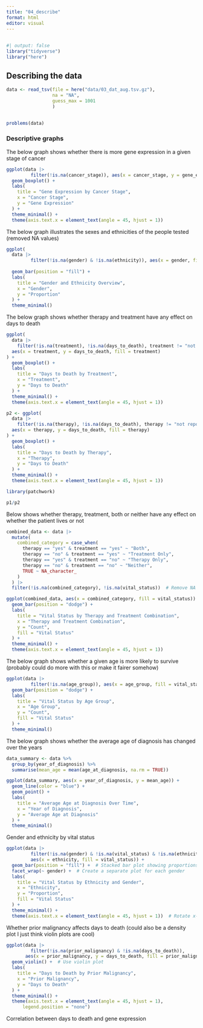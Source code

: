 ```yaml
---
title: "04_describe"
format: html
editor: visual
---
```


## 

```r
#| output: false
library("tidyverse")
library("here")
```

## Describing the data

```r
data <- read_tsv(file = here("data/03_dat_aug.tsv.gz"), 
                 na = "NA", 
                 guess_max = 1001
                 )
                
```

```r
problems(data)
```

### Descriptive graphs

The below graph shows whether there is more gene expression in a given stage of cancer

```r
ggplot(data |> 
         filter(!is.na(cancer_stage)), aes(x = cancer_stage, y = gene_expression, fill = cancer_stage)) +
  geom_boxplot() +
  labs(
    title = "Gene Expression by Cancer Stage",
    x = "Cancer Stage",
    y = "Gene Expression"
  ) +
  theme_minimal() +
  theme(axis.text.x = element_text(angle = 45, hjust = 1))

```

The below graph illustrates the sexes and ethnicities of the people tested (removed NA values)

```r
ggplot(
  data |> 
         filter(!is.na(gender) & !is.na(ethnicity)), aes(x = gender, fill = ethnicity)) +
  
  geom_bar(position = "fill") +
  labs(
    title = "Gender and Ethnicity Overview",
    x = "Gender",
    y = "Proportion"
  ) +
  theme_minimal()


```

The below graph shows whether therapy and treatment have any effect on days to death

```r

ggplot(
  data |>
    filter(!is.na(treatment), !is.na(days_to_death), treatment != "not reported"), 
  aes(x = treatment, y = days_to_death, fill = treatment)
) +
  geom_boxplot() +
  labs(
    title = "Days to Death by Treatment",
    x = "Treatment",
    y = "Days to Death"
  ) +
  theme_minimal() +
  theme(axis.text.x = element_text(angle = 45, hjust = 1))

p2 <- ggplot(
  data |>
    filter(!is.na(therapy), !is.na(days_to_death), therapy != "not reported"), 
  aes(x = therapy, y = days_to_death, fill = therapy)
) +
  geom_boxplot() +
  labs(
    title = "Days to Death by Therapy",
    x = "Therapy",
    y = "Days to Death"
  ) +
  theme_minimal() +
  theme(axis.text.x = element_text(angle = 45, hjust = 1))

library(patchwork)

p1/p2

```

Below shows whether therapy, treatment, both or neither have any effect on whether the patient lives or not

```r

combined_data <- data |>
  mutate(
    combined_category = case_when(
      therapy == "yes" & treatment == "yes" ~ "Both",
      therapy == "no" & treatment == "yes" ~ "Treatment Only",
      therapy == "yes" & treatment == "no" ~ "Therapy Only",
      therapy == "no" & treatment == "no" ~ "Neither",
      TRUE ~ NA_character_
    )
  ) |>
  filter(!is.na(combined_category), !is.na(vital_status))  # Remove NA values

ggplot(combined_data, aes(x = combined_category, fill = vital_status)) +
  geom_bar(position = "dodge") +
  labs(
    title = "Vital Status by Therapy and Treatment Combination",
    x = "Therapy and Treatment Combination",
    y = "Count", 
    fill = "Vital Status"
  ) +
  theme_minimal() +
  theme(axis.text.x = element_text(angle = 45, hjust = 1))


```

The below graph shows whether a given age is more likely to survive (probably could do more with this or make it fairer somehow)

```r

ggplot(data |> 
         filter(!is.na(age_group)), aes(x = age_group, fill = vital_status)) +
  geom_bar(position = "dodge") +
  labs(
    title = "Vital Status by Age Group",
    x = "Age Group",
    y = "Count", 
    fill = "Vital Status"
  ) +
  theme_minimal()
```

The below graph shows whether the average age of diagnosis has changed over the years

```r
data_summary <- data %>%
  group_by(year_of_diagnosis) %>%
  summarise(mean_age = mean(age_at_diagnosis, na.rm = TRUE))

ggplot(data_summary, aes(x = year_of_diagnosis, y = mean_age)) +
  geom_line(color = "blue") +
  geom_point() +
  labs(
    title = "Average Age at Diagnosis Over Time",
    x = "Year of Diagnosis",
    y = "Average Age at Diagnosis"
  ) +
  theme_minimal()

```

Gender and ethnicity by vital status

```r
ggplot(data |> 
         filter(!is.na(gender) & !is.na(vital_status) & !is.na(ethnicity)),
         aes(x = ethnicity, fill = vital_status)) +
  geom_bar(position = "fill") +  # Stacked bar plot showing proportions
  facet_wrap(~ gender) +  # Create a separate plot for each gender
  labs(
    title = "Vital Status by Ethnicity and Gender",
    x = "Ethnicity",
    y = "Proportion",
    fill = "Vital Status"
  ) +
  theme_minimal() +
  theme(axis.text.x = element_text(angle = 45, hjust = 1))  # Rotate x-axis labels for readability


```

Whether prior malignancy affects days to death (could also be a density plot I just think violin plots are cool)

```r
ggplot(data |> 
         filter(!is.na(prior_malignancy) & !is.na(days_to_death)), 
       aes(x = prior_malignancy, y = days_to_death, fill = prior_malignancy)) +
  geom_violin() +  # Use violin plot
  labs(
    title = "Days to Death by Prior Malignancy",
    x = "Prior Malignancy",
    y = "Days to Death"
  ) +
  theme_minimal() +
  theme(axis.text.x = element_text(angle = 45, hjust = 1),
      legend.position = "none")
```

Correlation between days to death and gene expression
